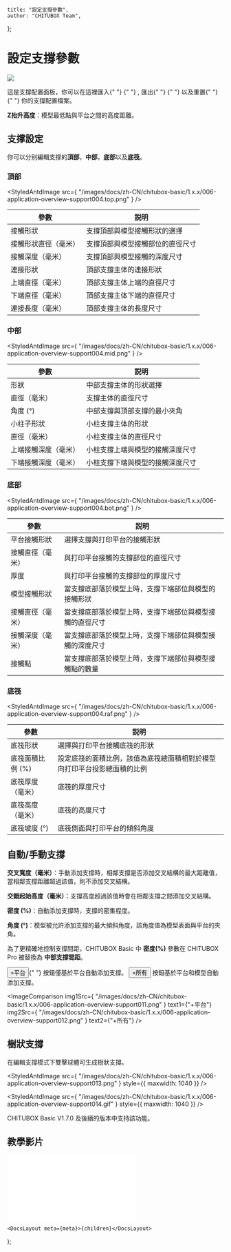 
	title: "設定支撐參數",
	author: "CHITUBOX Team",
};

# 設定支撐參數

<div style={{ width: "100%", overflow: "auto" }}>
	<img
		src={
			"/images/docs/zh-CN/chitubox-basic/1.x.x/006-application-overview-support004.png"
		}
		style={{
			float: "right",
			paddingLeft: "1em",
			paddingBottom: "1em",
			maxWidth: "50%",
		}}
	/>
	<p>
		這是支撐配置面板，你可以在這裡匯入{" "}
		<StyledAntdImage
			src={
				"/images/docs/zh-CN/chitubox-basic/1.x.x/006-application-overview-support008.png"
			}
		/>{" "}
		, 匯出{" "}
		<StyledAntdImage
			src={
				"/images/docs/zh-CN/chitubox-basic/1.x.x/006-application-overview-support009.png"
			}
		/>{" "}
		以及重置{" "}
		<StyledAntdImage
			src={
				"/images/docs/zh-CN/chitubox-basic/1.x.x/006-application-overview-support007.png"
			}
		/>{" "}
		你的支撐配置檔案。
	</p>
	<p>
		<b>Z抬升高度</b>：模型最低點與平台之間的高度距離。
	</p>
	<StyledAntdImage
		src={
			"/images/docs/zh-CN/chitubox-basic/1.x.x/gif/009-z-lift-height.gif"
		}
		style={{ maxWidth: "200px" }}
	/>
</div>

## 支撑設定

你可以分别編輯支撑的<b>頂部</b>，<b>中部</b>，<b>底部</b>以及<b>底筏</b>。

### 頂部

<StyledAntdImage
	src={
		"/images/docs/zh-CN/chitubox-basic/1.x.x/006-application-overview-support004.top.png"
	}
/>

| 參數                 | 説明                             |
| -------------------- | -------------------------------- |
| 接觸形狀             | 支撐頂部與模型接觸形狀的選擇     |
| 接觸形狀直徑（毫米） | 支撐頂部與模型接觸部位的直徑尺寸 |
| 接觸深度（毫米）     | 支撐頂部與模型接觸的深度尺寸     |
| 連接形狀             | 頂部支撐主体的連接形狀           |
| 上端直徑（毫米）     | 頂部支撐主体上端的直徑尺寸       |
| 下端直徑（毫米）     | 頂部支撐主体下端的直徑尺寸       |
| 連接長度（毫米）     | 頂部支撐主体的長度尺寸           |

### 中部

<StyledAntdImage
	src={
		"/images/docs/zh-CN/chitubox-basic/1.x.x/006-application-overview-support004.mid.png"
	}
/>

| 參數                 | 説明                             |
| -------------------- | -------------------------------- |
| 形狀                 | 中部支撐主体的形狀選擇           |
| 直徑（毫米）         | 支撐主体的直徑尺寸               |
| 角度 (°)             | 中部支撐與頂部支撐的最小夾角     |
| 小柱子形狀           | 小柱支撐主体的形狀               |
| 直徑（毫米）         | 小柱支撐主体的直徑尺寸           |
| 上端接觸深度（毫米） | 小柱支撐上端與模型的接觸深度尺寸 |
| 下端接觸深度（毫米） | 小柱支撐下端與模型的接觸深度尺寸 |

### 底部

<StyledAntdImage
	src={
		"/images/docs/zh-CN/chitubox-basic/1.x.x/006-application-overview-support004.bot.png"
	}
/>

| 參數             | 説明                                                     |
| ---------------- | -------------------------------------------------------- |
| 平台接觸形狀     | 選擇支撐與打印平台的接觸形狀                             |
| 接觸直徑（毫米） | 與打印平台接觸的支撐部位的直徑尺寸                       |
| 厚度             | 與打印平台接觸的支撐部位的厚度尺寸                       |
| 模型接觸形狀     | 當支撐底部落於模型上時，支撐下端部位與模型的接觸形狀     |
| 接觸直徑（毫米） | 當支撐底部落於模型上時，支撐下端部位與模型接觸的直徑尺寸 |
| 接觸深度（毫米） | 當支撐底部落於模型上時，支撐下端部位與模型接觸的深度尺寸 |
| 接觸點           | 當支撐底部落於模型上時，支撐下端部位與模型接觸點的數量   |

### 底筏

<StyledAntdImage
	src={
		"/images/docs/zh-CN/chitubox-basic/1.x.x/006-application-overview-support004.raf.png"
	}
/>

| 參數             | 説明                                                                     |
| ---------------- | ------------------------------------------------------------------------ |
| 底筏形狀         | 選擇與打印平台接觸底筏的形狀                                             |
| 底筏面積比例 (%) | 設定底筏的面積比例，該值為底筏總面積相對於模型向打印平台投影總面積的比例 |
| 底筏厚度（毫米） | 底筏的厚度尺寸                                                           |
| 底筏高度（毫米） | 底筏的高度尺寸                                                           |
| 底筏坡度 (°)     | 底筏側面與打印平台的傾斜角度                                             |

## 自動/手動支撐

<p>
	<b>交叉寬度（毫米）</b>：手動添加支撐時，相鄰支撐是否添加交叉結構的最大距離值，當相鄰支撐距離超過該值，則不添加交叉結構。
</p>

<ImageContainer>
	<StyledAntdImage
		src={"/images/docs/zh-CN/chitubox-basic/1.x.x/gif/41Cross Width.gif"}
		style={{ maxWidth: "200px" }}
	/>
</ImageContainer>

<p>
	<b>交錯起始高度（毫米）</b>：支撐高度超過該值時會在相鄰支撐之間添加交叉結構。
</p>

<ImageContainer>
	<StyledAntdImage
		src={
			"/images/docs/zh-CN/chitubox-basic/1.x.x/gif/18Staggered starting height.gif"
		}
		style={{ maxWidth: "200px" }}
	/>
</ImageContainer>

<p>
	<b>密度 (%)</b>：自動添加支撐時，支撐的密集程度。
</p>

<ImageContainer>
	<StyledAntdImage
		src={"/images/docs/zh-CN/chitubox-basic/1.x.x/gif/19density.gif"}
		style={{ maxWidth: "200px" }}
	/>
</ImageContainer>

<p>
	<b>角度 (°)</b>：模型被允許添加支撐的最大傾斜角度，該角度值為模型表面與平台的夾角。
</p>

<ImageContainer>
	<StyledAntdImage
		src={"/images/docs/zh-CN/chitubox-basic/1.x.x/gif/020angle.gif"}
		style={{ maxWidth: "200px" }}
	/>
</ImageContainer>

<Admonition type="note" title="注意">
	為了更精確地控制支撐間距，CHITUBOX Basic 中 <b>密度(%)</b> 參數在 CHITUBOX
	Pro 被替換為 <b>中部支撐間距</b>。
</Admonition>

<p>
	<button className="button button--secondary">+平台</button>{" "}
	按鈕僅基於平台自動添加支撐。
	<button className="button button--secondary">+所有</button> 按鈕基於平台和模型自動添加支撐。
</p>

<ImageComparison
	img1Src={
		"/images/docs/zh-CN/chitubox-basic/1.x.x/006-application-overview-support011.png"
	}
	text1={"+平台"}
	img2Src={
		"/images/docs/zh-CN/chitubox-basic/1.x.x/006-application-overview-support012.png"
	}
	text2={"+所有"}
/>

## 樹狀支撐

在編輯支撐模式下雙擊球體可生成樹狀支撐。

<StyledAntdImage
	src={
		"/images/docs/zh-CN/chitubox-basic/1.x.x/006-application-overview-support013.png"
	}
	style={{ maxwidth: 1040 }}
/>

<StyledAntdImage
	src={
		"/images/docs/zh-CN/chitubox-basic/1.x.x/006-application-overview-support014.gif"
	}
	style={{ maxwidth: 1040 }}
/>

<Admonition type="note" title="注意">
	CHITUBOX Basic V1.7.0 及後續的版本中支持該功能。
</Admonition>

## 教學影片

<BilibiliVideoContainer>
	<iframe
		src="//player.bilibili.com/player.html?aid=460683740&bvid=BV1q5411u7Ac&cid=341976832&page=1"
		scrolling="no"
		border="0"
		frameborder="no"
		framespacing="0"
		allowfullscreen="true"
	></iframe>
</BilibiliVideoContainer>

	<DocsLayout meta={meta}>{children}</DocsLayout>
);

